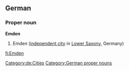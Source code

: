 ==German==
{{wikipedia}}
{{wikipedia|lang=de}}
===Proper noun===
'''Emden'''
# Emden ([[independent city]] in [[Lower Saxony]], Germany)
[[Category:de:Cities]]
[[Category:German proper nouns]]

[[fi:Emden]]